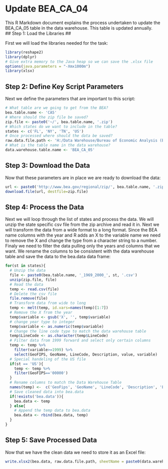 # Update BEA_CA_04 #

This R Markdown document explains the process undertaken to update the BEA_CA_05 table in the data warehouse.  This table is updated annually.  
## Step 1: Load the Libraries ##

First we will load the libraries needed for the task:  

```r
library(reshape2)
library(dplyr)
# Give extra memory to the Java heap so we can save the .xlsx file
options(java.parameters = "-Xmx1000m")
library(xlsx)
```

## Step 2: Define Key Script Parameters ##

Next we define the parameters that are important to this script:  

```r
# What table are we going to get from the BEA?
bea.table.name <- 'CA5'
# Where should the zip file be saved?
zip.file <- paste0('~/', bea.table.name, '.zip')
# Which states do we want to include in the table?
states <- c('FL', 'NY', 'TN', 'US')
# Once processed where should the data be saved?
raw.data.file.path <- 'H:/Data Warehouse/Bureau of Economic Analysis (BEA)/CA-05.xlsx'
# What is the table name in the data warehouse?
data.warehouse.table.name <- 'BEA_CA_05'
```

## Step 3: Download the Data ##

Now that these parameters are in place we are ready to download the data:  

```r
url <- paste0('http://www.bea.gov/regional/zip/', bea.table.name, '.zip')
download.file(url, destfile=zip.file)
```

## Step 4: Process the Data ##

Next we will loop through the list of states and process the data.  We will unzip the state specific csv file from the zip archive and read it in.  Next we will transform the data from a wide format to a long format.  Since the BEA name columns with the year and R adds an X to the variable name we need to remove the X and change the type from a character string to a number.  Finaly we need to filter the data pulling only the years and columns that we want.  We rename the columns to be consistent with the data warehouse table and save the data to the bea.data data frame:  

```r
for(st in states){
  # Unzip the data
  file <- paste0(bea.table.name, '_1969_2000_', st, '.csv')
  unzip(zip.file, file)
  # Read the data
  temp <- read.csv(file)
  # Delete the csv file
  file.remove(file)
  # Transform data from wide to long
  temp <- melt(temp, id.vars=names(temp)[1:7])
  # Remove the X from the year
  temp$variable <- gsub('X', '', temp$variable)
  # change year type to integer
  temp$variable <- as.numeric(temp$variable)
  # Change the line code type to match the data warehouse table
  temp$LineCode <- as.character(temp$LineCode)
  # Filter data from 1999 forward and select only certain columns
  temp <- temp %>%
    filter(variable>=1999) %>%
    select(GeoFIPS, GeoName, LineCode, Description, value, variable)
  # Special handeling of the US file
  if(st == 'US'){
    temp <- temp %>%
    filter(GeoFIPS=='00000')
  }
  # Rename columns to match the Data Warehouse Table
  names(temp) <-  c('GeoFips', 'GeoName', 'LineCode', 'Description', 'Estimate', 'Year')
  # Save cleaned data into bea.data
  if(!exists('bea.data')){
    bea.data <- temp
  } else{
    # Append the temp data to bea.data
    bea.data <- rbind(bea.data, temp)
  }
}
```

## Step 5: Save Processed Data ##

Now that we have the clean data we need to store it as an Excel file:  

```r
write.xlsx2(bea.data, raw.data.file.path, sheetName = paste0(data.warehouse.table.name,'_UPDATE'), row.names = FALSE)
```